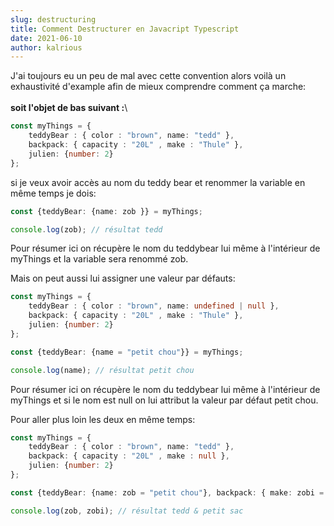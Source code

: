 ```yaml
---
slug: destructuring
title: Comment Destructurer en Javacript Typescript
date: 2021-06-10
author: kalrious
---
```

J'ai toujours eu un peu de mal avec cette convention alors voilà un exhaustivité d'example afin de mieux comprendre comment ça marche:\
\
**soit l'objet de bas suivant :**\

```ts
const myThings = { 
    teddyBear : { color : "brown", name: "tedd" },
    backpack: { capacity : "20L" , make : "Thule" },
    julien: {number: 2}
};
```

si je veux avoir accès au nom du teddy bear et renommer la variable en même temps je dois:

```ts
const {teddyBear: {name: zob }} = myThings;

console.log(zob); // résultat tedd
```

Pour résumer ici on récupère le nom du teddybear lui même à l'intérieur de myThings et la variable sera renommé zob.

Mais on peut aussi lui assigner une valeur par défauts: 
```ts
const myThings = { 
    teddyBear : { color : "brown", name: undefined | null },
    backpack: { capacity : "20L" , make : "Thule" },
    julien: {number: 2}
};

const {teddyBear: {name = "petit chou"}} = myThings;

console.log(name); // résultat petit chou
```

Pour résumer ici on récupère le nom du teddybear lui même à l'intérieur de myThings et si le nom est null on lui attribut la valeur par défaut petit chou.

Pour aller plus loin les deux en même temps:

```ts
const myThings = { 
    teddyBear : { color : "brown", name: "tedd" },
    backpack: { capacity : "20L" , make : null },
    julien: {number: 2}
};

const {teddyBear: {name: zob = "petit chou"}, backpack: { make: zobi = "petit sac" }} = myThings;

console.log(zob, zobi); // résultat tedd & petit sac 
```